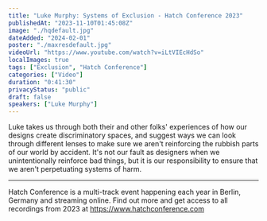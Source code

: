 ```yaml
---
title: "Luke Murphy: Systems of Exclusion - Hatch Conference 2023"
publishedAt: "2023-11-10T01:45:08Z"
image: "./hqdefault.jpg"
dateAdded: "2024-02-01"
poster: "./maxresdefault.jpg"
videoUrl: "https://www.youtube.com/watch?v=iLtVIEcHdSo"
localImages: true
tags: ["Exclusion", "Hatch Conference"]
categories: ["Video"]
duration: "0:41:30"
privacyStatus: "public"
draft: false
speakers: ["Luke Murphy"]
---
```

Luke takes us through both their and other folks' experiences of how our designs create discriminatory spaces, and suggest ways we can look through different lenses to make sure we aren't reinforcing the rubbish parts of our world by accident. It's not our fault as designers when we unintentionally reinforce bad things, but it is our responsibility to ensure that we aren't perpetuating systems of harm.

----

Hatch Conference is a multi-track event happening each year in Berlin, Germany and streaming online.
Find out more and get access to all recordings from 2023 at https://www.hatchconference.com
